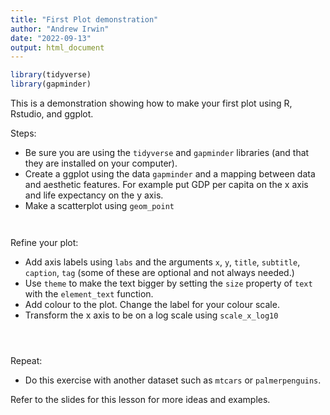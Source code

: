 ```yaml
---
title: "First Plot demonstration"
author: "Andrew Irwin"
date: "2022-09-13"
output: html_document
---
```


```r
library(tidyverse)
library(gapminder)
```

This is a demonstration showing how to make your first plot using R, Rstudio, and ggplot.

Steps:

* Be sure you are using the `tidyverse` and `gapminder` libraries (and that they are installed on your computer).
* Create a ggplot using the data `gapminder` and a mapping between data and aesthetic features. For example put GDP per capita on the x axis and life expectancy on the y axis.
* Make a scatterplot using `geom_point`

```r

```


```r

```




Refine your plot:

* Add axis labels using `labs` and the arguments `x`, `y`, `title`, `subtitle`, `caption`, `tag` (some of these are optional and not always needed.)
* Use `theme` to make the text bigger by setting the `size` property of `text` with the `element_text` function.
* Add colour to the plot. Change the label for your colour scale.
* Transform the x axis to be on a log scale using `scale_x_log10`

```r



```

```r


```

```r


```


Repeat:

* Do this exercise with another dataset such as `mtcars` or `palmerpenguins`.

Refer to the slides for this lesson for more ideas and examples.

